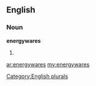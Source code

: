 ==English==

===Noun===
'''energywares'''

# {{plural of|[[energyware]]}}

[[Category:English plurals]]

[[ar:energywares]]
[[my:energywares]]